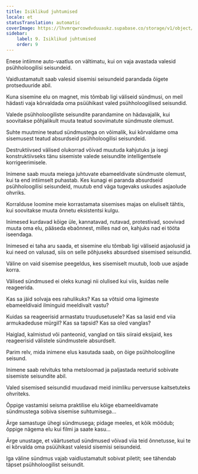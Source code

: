 ```yaml
---
title: Isiklikud juhtumised
locale: et
statusTranslation: automatic
coverImage: https://lhvmrqwrcowdvduuaukz.supabase.co/storage/v1/object/public/strapi-uploads/small_cover-tratado-de-psicologia-revolucionaria.webp-5e15e1cec4e0ebebcde5d7fc7565d8fd.webp
sidebar:
    label: 9. Isiklikud juhtumised
    order: 9
---
```

Enese intiimne auto-vaatlus on vältimatu, kui on vaja avastada valesid psühholoogilisi seisundeid.

Vaidlustamatult saab valesid sisemisi seisundeid parandada õigete protseduuride abil.

Kuna sisemine elu on magnet, mis tõmbab ligi väliseid sündmusi, on meil hädasti vaja kõrvaldada oma psüühikast valed psühholoogilised seisundid.

Valede psühholoogiliste seisundite parandamine on hädavajalik, kui soovitakse põhjalikult muuta teatud soovimatute sündmuste olemust.

Suhte muutmine teatud sündmustega on võimalik, kui kõrvaldame oma sisemusest teatud absurdseid psühholoogilisi seisundeid.

Destruktiivsed välised olukorrad võivad muutuda kahjutuks ja isegi konstruktiivseks tänu sisemiste valede seisundite intelligentsele korrigeerimisele.

Inimene saab muuta meiega juhtuvate ebameeldivate sündmuste olemust, kui ta end intiimselt puhastab. Kes kunagi ei paranda absurdseid psühholoogilisi seisundeid, muutub end väga tugevaks uskudes asjaolude ohvriks.

Korralduse loomine meie korrastamata sisemises majas on eluliselt tähtis, kui soovitakse muuta õnnetu eksistentsi kulgu.

Inimesed kurdavad kõige üle, kannatavad, nutavad, protestivad, soovivad muuta oma elu, pääseda ebaõnnest, milles nad on, kahjuks nad ei tööta iseendaga.

Inimesed ei taha aru saada, et sisemine elu tõmbab ligi väliseid asjaolusid ja kui need on valusad, siis on selle põhjuseks absurdsed sisemised seisundid.

Väline on vaid sisemise peegeldus, kes sisemiselt muutub, loob uue asjade korra.

Välised sündmused ei oleks kunagi nii olulised kui viis, kuidas neile reageerida.

Kas sa jäid solvaja ees rahulikuks? Kas sa võtsid oma ligimeste ebameeldivaid ilminguid meeldivalt vastu?

Kuidas sa reageerisid armastatu truudusetusele? Kas sa lasid end viia armukadeduse mürgil? Kas sa tapsid? Kas sa oled vanglas?

Haiglad, kalmistud või panteonid, vanglad on täis siiraid eksijaid, kes reageerisid välistele sündmustele absurdselt.

Parim relv, mida inimene elus kasutada saab, on õige psühholoogiline seisund.

Inimene saab relvituks teha metsloomad ja paljastada reeturid sobivate sisemiste seisundite abil.

Valed sisemised seisundid muudavad meid inimliku perversuse kaitsetuteks ohvriteks.

Õppige vastamisi seisma praktilise elu kõige ebameeldivamate sündmustega sobiva sisemise suhtumisega...

Ärge samastuge ühegi sündmusega; pidage meeles, et kõik möödub; õppige nägema elu kui filmi ja saate kasu...

Ärge unustage, et väärtusetud sündmused võivad viia teid õnnetusse, kui te ei kõrvalda oma psüühikast valesid sisemisi seisundeid.

Iga väline sündmus vajab vaidlustamatult sobivat piletit; see tähendab täpset psühholoogilist seisundit.

